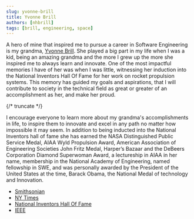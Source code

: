 ```yaml
---
slug: yvonne-brill
title: Yvonne Brill
authors: [nhbrill]
tags: [brill, engineering, space]
---
```


A hero of mine that inspired me to pursue a career in Software Engineering is my grandma, [Yvonne Brill](https://en.wikipedia.org/wiki/Yvonne_Brill).
She played a big part in my life when I was a kid, being an amazing grandma and the more I grew up the more she inspired me to always learn and innovate.
One of the most impactful memories I have of her was when I was little, witnessing her induction into the National Inventors Hall Of Fame for her work on rocket propulsion systems. This memory has guided my goals and aspirations, that I will contribute to society in the technical field as great or greater of an accomplishment as her, and make her proud.

{/* truncate */}

I encourage everyone to learn more about my grandma's accomplishments in life, to inspire them to innovate and excel in any path no matter how impossible it may seem. In addition to being inducted into the National Inventors hall of fame she has earned the NASA Distinguished Public Service Medal, AIAA Wyld Propulsion Award, American Association of Engineering Societies John Fritz Medal, Harper’s Bazaar and the DeBeers Corporation Diamond Superwoman Award, a lectureship in AIAA in her name, membership in the National Academy of Engineering, named fellowship in SWE, and was personally awarded by the President of the United States at the time, Barack Obama, the National Medal of technology and Innovation.
 
- [Smithsonian](https://www.invention.si.edu/rocket-scientist-and-inventor-yvonne-brill)
- [NY Times](https://www.nytimes.com/2013/03/31/science/space/yvonne-brill-rocket-scientist-dies-at-88.html)
- [National Inventors Hall Of Fame](https://www.invent.org/inductees/yvonne-brill)
- [IEEE](https://ieee-aess.org/contact/yvonne-brill)



